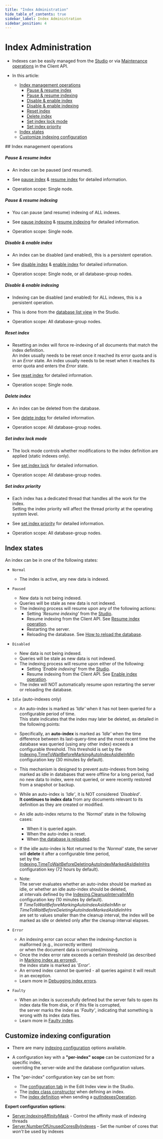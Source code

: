 ```yaml
---
title: "Index Administration"
hide_table_of_contents: true
sidebar_label: Index Administration
sidebar_position: 4
---
```



# Index Administration
<Admonition type="note" title="Note">

* Indexes can be easily managed from the [Studio](../studio/database/indexes/indexes-list-view.mdx#indexes-list-view)
  or via [Maintenance operations](../client-api/operations/what-are-operations.mdx#maintenance-operations) in the Client API.

* In this article:
  * [Index management operations](../indexes/index-administration.mdx#index-management-operations)
      * [Pause & resume index](../indexes/index-administration.mdx#pause--resume-index)
      * [Pause & resume indexing](../indexes/index-administration.mdx#pause--resume-indexing)
      * [Disable & enable index](../indexes/index-administration.mdx#disable--enable-index)
      * [Disable & enable indexing](../indexes/index-administration.mdx#disable--enable-indexing)
      * [Reset index](../indexes/index-administration.mdx#reset-index)
      * [Delete index](../indexes/index-administration.mdx#delete-index)
      * [Set index lock mode](../indexes/index-administration.mdx#set-index-lock-mode)
      * [Set index priority](../indexes/index-administration.mdx#set-index-priority)
  * [Index states](../indexes/index-administration.mdx#index-states)
  * [Customize indexing configuration](../indexes/index-administration.mdx#customize-indexing-configuration)

</Admonition>
## Index management operations

<Admonition type="note" title="Note">

##### Pause & resume index
* An index can be paused (and resumed).
 
* See [pause index](../client-api/operations/maintenance/indexes/stop-index.mdx) & [resume index](../client-api/operations/maintenance/indexes/start-index.mdx) for detailed information.
 
* Operation scope: Single node.

</Admonition>
<Admonition type="note" title="Note">

##### Pause & resume indexing
* You can pause (and resume) indexing of ALL indexes.
 
* See [pause indexing](../client-api/operations/maintenance/indexes/stop-indexing.mdx) & [resume indexing](../client-api/operations/maintenance/indexes/start-indexing.mdx) for detailed information.
 
* Operation scope: Single node.

</Admonition>
<Admonition type="note" title="Note">

##### Disable & enable index
* An index can be disabled (and enabled), this is a persistent operation.
 
* See [disable index](../client-api/operations/maintenance/indexes/disable-index.mdx) & [enable index](../client-api/operations/maintenance/indexes/enable-index.mdx) for detailed information.
 
* Operation scope: Single node, or all database-group nodes.

</Admonition>
<Admonition type="note" title="Note">

##### Disable & enable indexing
* Indexing can be disabled (and enabled) for ALL indexes, this is a persistent operation.
 
* This is done from the [database list view](../studio/database/databases-list-view.mdx#more-actions) in the Studio.
 
* Operation scope: All database-group nodes.

</Admonition>
<Admonition type="note" title="Note">

##### Reset index
* Resetting an index will force re-indexing of all documents that match the index definition.  
  An index usually needs to be reset once it reached its error quota and is in an _Error_ state.
  An index usually needs to be reset when it reaches its error quota and enters the _Error_ state.
 
* See [reset index](../client-api/operations/maintenance/indexes/reset-index.mdx) for detailed information.
 
* Operation scope: Single node.

</Admonition>
<Admonition type="note" title="Note">

##### Delete index
* An index can be deleted from the database.
 
* See [delete index](../client-api/operations/maintenance/indexes/delete-index.mdx) for detailed information.
 
* Operation scope: All database-group nodes.

</Admonition>
<Admonition type="note" title="Note">

##### Set index lock mode
* The lock mode controls whether modifications to the index definition are applied (static indexes only).
 
* See [set index lock](../client-api/operations/maintenance/indexes/set-index-lock.mdx) for detailed information.
 
* Operation scope: All database-group nodes.

</Admonition>
<Admonition type="note" title="Note">

##### Set index priority
* Each index has a dedicated thread that handles all the work for the index.  
  Setting the index priority will affect the thread priority at the operating system level.
 
* See [set index priority](../client-api/operations/maintenance/indexes/set-index-priority.mdx) for detailed information.
 
* Operation scope: All database-group nodes.

</Admonition>


## Index states

An index can be in one of the following states:

* `Normal`
    * The index is active, any new data is indexed.

* `Paused`
    * New data is not being indexed.
    * Queries will be stale as new data is not indexed.
    * The indexing process will resume upon any of the following actions:
        * Setting _'Resume indexing'_ from the [Studio](../studio/database/indexes/indexes-list-view.mdx#indexes-list-view---actions).
        * Resume indexing from the Client API. See [Resume index operation](../client-api/operations/maintenance/indexes/start-index.mdx).
        * Restarting the server.
        * Reloading the database. See [How to reload the database](../studio/database/settings/database-settings.mdx#how-to-reload-the-database).

* `Disabled`
    * New data is not being indexed.
    * Queries will be stale as new data is not indexed.
    * The indexing process will resume upon either of the following:
        * Setting _'Enable indexing'_ from the [Studio](../studio/database/indexes/indexes-list-view.mdx#indexes-list-view---actions).  
        * Resume indexing from the Client API. See [Enable index operation](../client-api/operations/maintenance/indexes/enable-index.mdx).
    * The index will NOT automatically resume upon restarting the server or reloading the database.

* `Idle` (auto-indexes only)  

    * An auto-index is marked as _'Idle'_ when it has not been queried for a configurable period of time.  
      This state indicates that the index may later be deleted, as detailed in the following points:

    * Specifically, an **auto-index** is marked as _'Idle'_ when the time difference between its last-query-time
      and the most recent time the database was queried (using any other index) exceeds a configurable threshold. This threshold is set by the
      [Indexing.TimeToWaitBeforeMarkingAutoIndexAsIdleInMin](../server/configuration/indexing-configuration.mdx#indexingtimetowaitbeforemarkingautoindexasidleinmin) configuration key (30 minutes by default).

    * This mechanism is designed to prevent auto-indexes from being marked as idle in databases that were offline for a long period,
      had no new data to index, were not queried, or were recently restored from a snapshot or backup.

    * While an auto-index is _'Idle'_, it is NOT considered _'Disabled'_.  
      **It continues to index data** from any documents relevant to its definition as they are created or modified.

    * An idle auto-index returns to the _'Normal'_ state in the following cases:
        * When it is queried again.
        * When the auto-index is reset.
        * When [the database is reloaded](../studio/database/settings/database-settings.mdx#how-to-reload-the-database).

    * If the idle auto-index is Not returned to the _'Normal'_ state, the server will **delete** it after a configurable time period,  
      set by the [Indexing.TimeToWaitBeforeDeletingAutoIndexMarkedAsIdleInHrs](../server/configuration/indexing-configuration.mdx#indexingtimetowaitbeforedeletingautoindexmarkedasidleinhrs) configuration key (72 hours by default).

    * Note:  
      The server evaluates whether an auto-index should be marked as idle, or whether an idle auto-index should be deleted,  
      at intervals defined by the [Indexing.CleanupIntervalInMin](../server/configuration/indexing-configuration.mdx#indexingcleanupintervalinmin) configuration key (10 minutes by default).  
      If _TimeToWaitBeforeMarkingAutoIndexAsIdleInMin_ or _TimeToWaitBeforeDeletingAutoIndexMarkedAsIdleInHrs_  
      are set to values smaller than the cleanup interval, the index will be marked as idle or deleted only after the cleanup interval elapses.

* `Error`
    * An indexing error can occur when the indexing-function is malformed (e.g., incorrectly written)  
      or when the document data is corrupted/missing.
    * Once the index error rate exceeds a certain threshold (as described in [Marking index as errored](../indexes/troubleshooting/debugging-index-errors.mdx#marking-index-as-errored)),  
      the index state is marked as _'Error'_. 
    * An errored index cannot be queried - all queries against it will result in an exception.
    * Learn more in [Debugging index errors](../indexes/troubleshooting/debugging-index-errors.mdx).

* `Faulty`
    * When an index is successfully defined but the server fails to open its index data file from disk, or if this file is corrupted,  
      the server marks the index as _'Faulty'_, indicating that something is wrong with its index data files.
    * Learn more in [Faulty index](../studio/database/indexes/indexes-list-view.mdx#indexes-list-view---errors).



## Customize indexing configuration

* There are many [indexing configuration](../server/configuration/indexing-configuration.mdx) options available.  

* A configuration key with a **"per-index" scope** can be customized for a specific index,  
  overriding the server-wide and the database configuration values.

* The "per-index" configuration key can be set from:
  * The [configuration tab](../studio/database/indexes/create-map-index.mdx#configuration) in the Edit Index view in the Studio.  
  * The [index class constructor](../indexes/creating-and-deploying.mdx#creating-an-index-with-custom-configuration) when defining an index.  
  * The [index definition](../client-api/operations/maintenance/indexes/put-indexes.mdx#put-indexes-operation-with-indexdefinition) when sending a [putIndexesOperation](../client-api/operations/maintenance/indexes/put-indexes.mdx).

**Expert configuration options**:

* [Server.IndexingAffinityMask](../server/configuration/server-configuration.mdx#serverindexingaffinitymask) - Control the affinity mask of indexing threads
* [Server.NumberOfUnusedCoresByIndexes](../server/configuration/server-configuration.mdx#servernumberofunusedcoresbyindexes) - Set the number of cores that _won't_ be used by indexes



